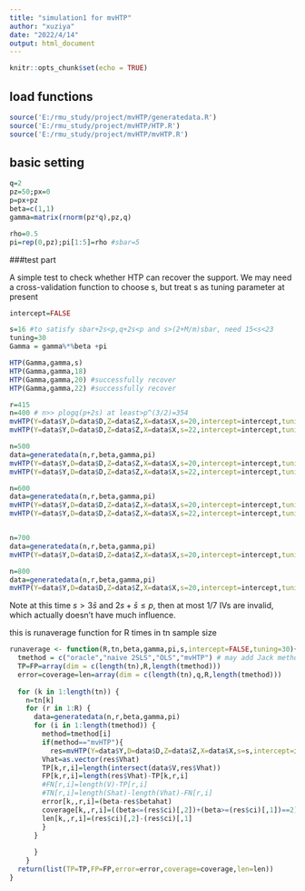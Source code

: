 ```yaml
---
title: "simulation1 for mvHTP"
author: "xuziya"
date: "2022/4/14"
output: html_document
---
```


```r
knitr::opts_chunk$set(echo = TRUE)
```

## load functions

```r
source('E:/rmu_study/project/mvHTP/generatedata.R')
source('E:/rmu_study/project/mvHTP/HTP.R')
source('E:/rmu_study/project/mvHTP/mvHTP.R')

```





## basic setting
```r
q=2
pz=50;px=0
p=px+pz
beta=c(1,1)
gamma=matrix(rnorm(pz*q),pz,q)

rho=0.5
pi=rep(0,pz);pi[1:5]=rho #sbar=5

```

###test part

A simple test to check whether HTP can recover the support. We may need a cross-validation function to choose s, but treat s as tuning parameter at present
```r
intercept=FALSE

s=16 #to satisfy sbar+2s<p,q+2s<p and s>(2+M/m)sbar, need 15<s<23
tuning=30
Gamma = gamma%*%beta +pi

HTP(Gamma,gamma,s)
HTP(Gamma,gamma,18)
HTP(Gamma,gamma,20) #successfully recover 
HTP(Gamma,gamma,22) #successfully recover

```
```r
r=415
n=400 # n>> plogq(p+2s) at least>p^(3/2)=354
mvHTP(Y=data$Y,D=data$D,Z=data$Z,X=data$X,s=20,intercept=intercept,tuning = tuning,V=data$V,S=data$S)
mvHTP(Y=data$Y,D=data$D,Z=data$Z,X=data$X,s=22,intercept=intercept,tuning = tuning,V=data$V,S=data$S)

n=500
data=generatedata(n,r,beta,gamma,pi)
mvHTP(Y=data$Y,D=data$D,Z=data$Z,X=data$X,s=20,intercept=intercept,tuning = tuning,V=data$V,S=data$S)
mvHTP(Y=data$Y,D=data$D,Z=data$Z,X=data$X,s=22,intercept=intercept,tuning = tuning,V=data$V,S=data$S)

n=600
data=generatedata(n,r,beta,gamma,pi)
mvHTP(Y=data$Y,D=data$D,Z=data$Z,X=data$X,s=20,intercept=intercept,tuning = tuning,V=data$V,S=data$S)
mvHTP(Y=data$Y,D=data$D,Z=data$Z,X=data$X,s=22,intercept=intercept,tuning = tuning,V=data$V,S=data$S)


n=700
data=generatedata(n,r,beta,gamma,pi)
mvHTP(Y=data$Y,D=data$D,Z=data$Z,X=data$X,s=20,intercept=intercept,tuning = tuning,V=data$V,S=data$S)

n=800
data=generatedata(n,r,beta,gamma,pi)
mvHTP(Y=data$Y,D=data$D,Z=data$Z,X=data$X,s=20,intercept=intercept,tuning = tuning,V=data$V,S=data$S)
```
Note at this time $s>3\bar{s}$ and $2s+\bar{s}\leq p$, then at most 1/7 IVs are invalid, which actually doesn't have much influence.


this is runaverage function for R times in tn sample size
```r

runaverage <- function(R,tn,beta,gamma,pi,s,intercept=FALSE,tuning=30){
  tmethod = c("oracle","naive 2SLS","OLS","mvHTP") # may add Jack method like egger regressioin
  TP=FP=array(dim = c(length(tn),R,length(tmethod)))
  error=coverage=len=array(dim = c(length(tn),q,R,length(tmethod)))
  
  for (k in 1:length(tn)) {
    n=tn[k]
    for (r in 1:R) {
      data=generatedata(n,r,beta,gamma,pi)
      for (i in 1:length(tmethod)) {
        method=tmethod[i]
        if(method=="mvHTP"){
          res=mvHTP(Y=data$Y,D=data$D,Z=data$Z,X=data$X,s=s,intercept=intercept,tuning = tuning,V=data$V,S=data$S)
        Vhat=as.vector(res$Vhat)
        TP[k,r,i]=length(intersect(data$V,res$Vhat))
        FP[k,r,i]=length(res$Vhat)-TP[k,r,i]
        #FN[r,i]=length(V)-TP[r,i]
        #TN[r,i]=length(Shat)-length(Vhat)-FN[r,i]
        error[k,,r,i]=(beta-res$betahat)
        coverage[k,,r,i]=((beta<=(res$ci)[,2])+(beta>=(res$ci)[,1])==2)
        len[k,,r,i]=(res$ci)[,2]-(res$ci)[,1]
        }
      }
        
      }
    }
  return(list(TP=TP,FP=FP,error=error,coverage=coverage,len=len))
}



```

